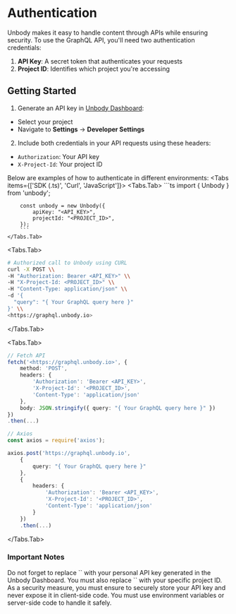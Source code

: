 
# Authentication

Unbody makes it easy to handle content through APIs while ensuring security. To use the GraphQL API, you'll need two authentication credentials:

1. **API Key**: A secret token that authenticates your requests
2. **Project ID**: Identifies which project you're accessing

## Getting Started

1. Generate an API key in [Unbody Dashboard](https://app.unbody.io/projects):
  - Select your project
  - Navigate to **Settings** → **Developer Settings**

2. Include both credentials in your API requests using these headers:
  - `Authorization`: Your API key  
  - `X-Project-Id`: Your project ID

Below are examples of how to authenticate in different environments:
<Tabs items={['SDK (.ts)', 'Curl', 'JavaScript']}>
    <Tabs.Tab>
        ```ts
        import { Unbody } from 'unbody';

        const unbody = new Unbody({
            apiKey: "<API_KEY>",
            projectId: "<PROJECT_ID>",
        });
        ```
    </Tabs.Tab>
  <Tabs.Tab>
```bash copy
# Authorized call to Unbody using CURL
curl -X POST \\
-H "Authorization: Bearer <API_KEY>" \\
-H "X-Project-Id: <PROJECT_ID>" \\
-H "Content-Type: application/json" \\
-d '{
  "query": "{ Your GraphQL query here }"
}' \\
<https://graphql.unbody.io>
```
  </Tabs.Tab>

<Tabs.Tab>
```typescript copy copy
// Fetch API
fetch('<https://graphql.unbody.io>', {
    method: 'POST',
    headers: {
        'Authorization': 'Bearer <API_KEY>',
        'X-Project-Id': '<PROJECT_ID>',
        'Content-Type': 'application/json'
    },
    body: JSON.stringify({ query: "{ Your GraphQL query here }" })
})
.then(...)

// Axios
const axios = require('axios');

axios.post('https://graphql.unbody.io',
    {
        query: "{ Your GraphQL query here }"
    },
    {
        headers: {
            'Authorization': 'Bearer <API_KEY>',
            'X-Project-Id': '<PROJECT_ID>',
            'Content-Type': 'application/json'
        }
    })
    .then(...)

```
</Tabs.Tab>
</Tabs>



### Important Notes

<Callout type="info" emoji="ℹ️">
  Do not forget to replace `<API_KEY>` with your personal API key generated in the Unbody Dashboard.
</Callout>
<Callout type="info" emoji="ℹ️">
  You must also replace `<PROJECT_ID>` with your specific project ID.
</Callout>
<Callout type="info" emoji="ℹ️">
  As a security measure, you must ensure to securely store your API key and never expose it in client-side code. You must use environment variables or server-side code to handle it safely.
</Callout>
